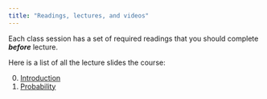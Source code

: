```yaml
---
title: "Readings, lectures, and videos"
---
```


 

Each class session has a set of required readings that you should complete ***before*** lecture. 


Here is a list of all the lecture slides the course:

0. [Introduction](/files/slides/00_intro_handout.pdf)
1. [Probability](/files/slides/01_probability_handout.pdf)
<!-- 2. [Conditional Probability](/files/slides/02_conditional_probability_handout.pdf) -->
<!-- 3. [Random Variables](/files/slides/03_variables_handout.pdf) -->
<!-- 4. [Expectation](/files/slides/04_expectation_handout.pdf) -->
<!-- 5. [Continuous Random Variables](/files/slides/05_continuous_handout.pdf) -->
<!-- 6. [Multivariate Distributions](/files/slides/06_multivariate_handout.pdf) -->
<!-- 7. [Conditional Expectation](/files/slides/07_cond_exp_handout.pdf) -->
<!-- 8. [Sampling and Estimation](/files/slides/08_sampling_handout.pdf) -->
<!-- 9. [Asymptotics](/files/slides/09_asymptotics_handout.pdf) -->
<!-- 10. [Hypothesis Tests](/files/slides/10_hypothesis_tests_handout.pdf) -->
<!-- 11. [Linear Regression](/files/slides/11_linear_model_handout.pdf) -->
<!-- 12. [Algebra of Least Squares](/files/slides/12_least_squares_handout.pdf) -->
<!-- 13. [Statistics of Least Squares](/files/slides/13_ols_properties_handout.pdf) -->
<!-- 14. [Panel and Clustered Data](/files/slides/14_clustering_panel_handout.pdf) -->

